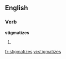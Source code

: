 ==English==

===Verb===
'''stigmatizes'''
# {{third-person singular of|stigmatize}}

[[fr:stigmatizes]]
[[vi:stigmatizes]]